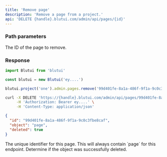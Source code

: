 ```yaml
---
title: 'Remove page'
description: 'Remove a page from a project.'
api: 'DELETE {handle}.blutui.com/admin/api/pages/{id}'
---
```



### Path parameters

<Parameter name="id" type="string" required="true">
The ID of the page to remove.
</Parameter>

### Response

```ts tab="Node.js"
import Blutui from 'blutui'

const blutui = new Blutui('ey....')

blutui.project('one').admin.pages.remove('99d401fe-8a1a-486f-9f1a-9c0c3fbe8caf')
```

```bash tab="cURL"
curl -X DELETE 'https://{handle}.blutui.com/admin/api/pages/99d401fe-8a1a-486f-9f1a-9c0c3fbe8caf' \
     -H 'Authorization: Bearer ey....' \
     -H 'Content-Type: application/json'
```

```json title="JSON Response"
{
  "id": "99d401fe-8a1a-486f-9f1a-9c0c3fbe8caf",
  "object": "page",
  "deleted": true
}
```

<Parameter name="id" type="string">
The unique identifier for this page.
</Parameter>

<Parameter name="object" type="string">
This will always contain `page` for this endpoint.
</Parameter>

<Parameter name="deleted" type="boolean">
Determine if the object was successfully deleted.
</Parameter>
